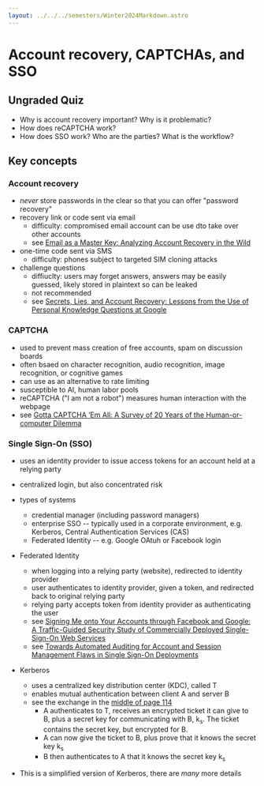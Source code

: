 ```yaml
---
layout: ../../../semesters/Winter2024Markdown.astro
---
```


# Account recovery, CAPTCHAs, and SSO

## Ungraded Quiz

- Why is account recovery important? Why is it problematic?
- How does reCAPTCHA work?
- How does SSO work? Who are the parties? What is the workflow?

## Key concepts

### Account recovery

- _never_ store passwords in the clear so that you can offer "password recovery"
- recovery link or code sent via email
  - difficulty: compromised email account can be use dto take over other accounts
  - see [Email as a Master Key: Analyzing Account Recovery in the Wild](https://ieeexplore.ieee.org/abstract/document/8486017)
- one-time code sent via SMS
  - difficulty: phones subject to targeted SIM cloning attacks
- challenge questions
  - diffiuclty: users may forget answers, answers may be easily guessed, likely stored in plaintext so can be leaked
  - not recommended
  - see [Secrets, Lies, and Account Recovery: Lessons from the Use of Personal Knowledge Questions at Google](https://dl.acm.org/doi/abs/10.1145/2736277.2741691)

### CAPTCHA

- used to prevent mass creation of free accounts, spam on discussion boards
- often bsaed on character recognition, audio recognition, image recognition, or cognitive games
- can use as an alternative to rate limiting
- susceptible to AI, human labor pools
- reCAPTCHA ("I am not a robot") measures human interaction with the webpage
- see [Gotta CAPTCHA ’Em All: A Survey of 20 Years of the Human-or-computer Dilemma](https://dl.acm.org/doi/pdf/10.1145/3477142)

### Single Sign-On (SSO)

- uses an identity provider to issue access tokens for an account held at a relying party
- centralized login, but also concentrated risk

- types of systems

  - credential manager (including password managers)
  - enterprise SSO -- typically used in a corporate environment, e.g. Kerberos, Central Authentication Services (CAS)
  - Federated Identity -- e.g. Google OAtuh or Facebook login

- Federated Identity

  - when logging into a relying party (website), redirected to identity provider
  - user authenticates to identity provider, given a token, and redirected back to original relying party
  - relying party accepts token from identity provider as authenticating the user
  - see [Signing Me onto Your Accounts through Facebook and Google: A Traffic-Guided Security Study of Commercially Deployed Single-Sign-On Web Services](https://ieeexplore.ieee.org/abstract/document/6234424)
  - see [Towards Automated Auditing for Account and Session Management Flaws in Single Sign-On Deployments](https://ieeexplore.ieee.org/abstract/document/9833753)

- Kerberos

  - uses a centralized key distribution center (KDC), called T
  - enables mutual authentication between client A and server B
  - see the exchange in the [middle of page 114](https://people.scs.carleton.ca/~paulv/toolsjewels/TJrev1/ch4-rev1.pdf)
    - A authenticates to T, receives an encrypted ticket it can give to B, plus a secret key for communicating with B, k<sub>s</sub>. The ticket contains the secret key, but encrypted for B.
    - A can now give the ticket to B, plus prove that it knows the secret key k<sub>s</sub>
    - B then authenticates to A that it knows the secret key k<sub>s</sub>

- This is a simplified version of Kerberos, there are _many_ more details
